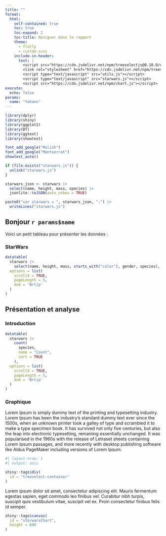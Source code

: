 ```yaml
---
title: ""
format:
  html:
    self-contained: true
    toc: true
    toc-expand: 2
    toc-title: Naviguer dans le rapport
    theme: 
      - flatly
      - custom.scss
    include-in-header:
      text: |
        <script src="https://cdn.jsdelivr.net/npm/treeselectjs@0.10.0/dist/treeselectjs.umd.js"></script>
        <link rel="stylesheet" href="https://cdn.jsdelivr.net/npm/treeselectjs@0.10.0/dist/treeselectjs.css" />
        <script type="text/javascript" src="utils.js"></script>
        <script type="text/javascript" src="starwars.js"></script>
        <script src="https://cdn.jsdelivr.net/npm/chart.js"></script>
execute:
  echo: false
params:
  name: "Yohann"
---
```


```r
library(dplyr)
library(shiny)
library(ggplot2)
library(DT)
library(ggtext)
library(showtext)

font_add_google("Mulish")
font_add_google("Montserrat")
showtext_auto()
```

```r
if (file.exists("starwars.js")) {
  unlink("starwars.js")
}

starwars_json <- starwars |> 
  select(name, height, mass, species) |> 
  jsonlite::toJSON(auto_unbox = TRUE) 

paste0("var starwars = ", starwars_json, ";") |> 
  writeLines("starwars.js")
```


## Bonjour `r params$name`

Voici un petit tableau pour présenter les données : 

### StarWars

```r
datatable(
  starwars |> 
    select(name, height, mass, starts_with("color"), gender, species),
  options = list(
    scrollX = TRUE,
    pageLength = 5,
    dom = 'Brtip'
  )
)
```

## Présentation et analyse

### Introduction

```r
datatable(
  starwars |> 
    count(
      species, 
      name = "Count", 
      sort = TRUE
    ),
  options = list(
    scrollX = TRUE,
    pageLength = 5,
    dom = 'Brtip'
  )
)
```

### Graphique 


Lorem Ipsum is simply dummy text of the printing and typesetting industry. Lorem Ipsum has been the industry's standard dummy text ever since the 1500s, when an unknown printer took a galley of type and scrambled it to make a type specimen book. It has survived not only five centuries, but also the leap into electronic typesetting, remaining essentially unchanged. It was popularised in the 1960s with the release of Letraset sheets containing Lorem Ipsum passages, and more recently with desktop publishing software like Aldus PageMaker including versions of Lorem Ipsum.

```r
#| layout-nrow: 1
#| output: asis

shiny::tags$div(
  id = "treeselect-container"
)
```

Lorem ipsum dolor sit amet, consectetur adipiscing elit. Mauris fermentum egestas sapien, eget commodo leo finibus vel. Curabitur nibh turpis, suscipit quis vestibulum vitae, suscipit vel ex. Proin consectetur finibus felis id semper.

```r
shiny::tags$canvas(
  id = "starwarsChart",
  height = 600
)
```

